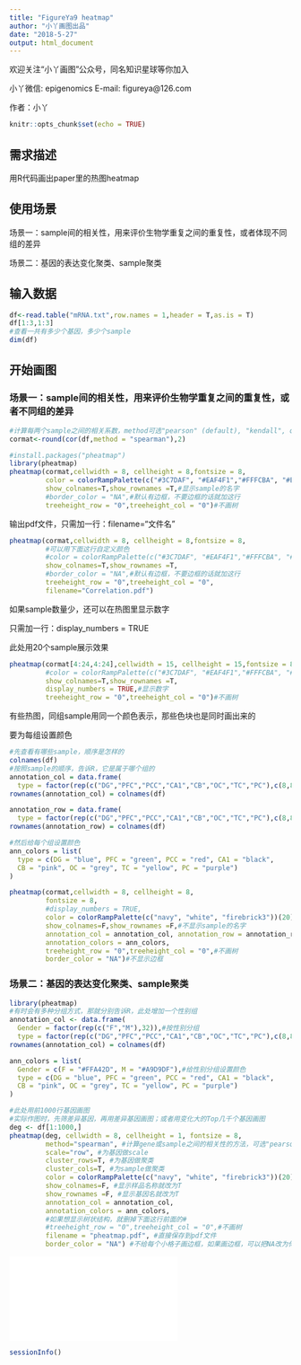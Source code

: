 ```yaml
---
title: "FigureYa9 heatmap"
author: "小丫画图出品"
date: "2018-5-27"
output: html_document
---
```

欢迎关注“小丫画图”公众号，同名知识星球等你加入

小丫微信: epigenomics  E-mail: figureya@126.com

作者：小丫

```r
knitr::opts_chunk$set(echo = TRUE)
```

## 需求描述
用R代码画出paper里的热图heatmap

## 使用场景
场景一：sample间的相关性，用来评价生物学重复之间的重复性，或者体现不同组的差异

场景二：基因的表达变化聚类、sample聚类

## 输入数据
```r
df<-read.table("mRNA.txt",row.names = 1,header = T,as.is = T)
df[1:3,1:3]
#查看一共有多少个基因，多少个sample
dim(df)
```

## 开始画图
### 场景一：sample间的相关性，用来评价生物学重复之间的重复性，或者不同组的差异
```r
#计算每两个sample之间的相关系数，method可选"pearson" (default), "kendall", or "spearman"
cormat<-round(cor(df,method = "spearman"),2)

#install.packages("pheatmap")
library(pheatmap)
pheatmap(cormat,cellwidth = 8, cellheight = 8,fontsize = 8,
         color = colorRampPalette(c("#3C7DAF", "#EAF4F1","#FFFCBA", "#E83140"))(20),
         show_colnames=T,show_rownames =T,#显示sample的名字
         #border_color = "NA",#默认有边框，不要边框的话就加这行
         treeheight_row = "0",treeheight_col = "0")#不画树
```

输出pdf文件，只需加一行：filename="文件名"

```r
pheatmap(cormat,cellwidth = 8, cellheight = 8,fontsize = 8,
         #可以用下面这行自定义颜色
         #color = colorRampPalette(c("#3C7DAF", "#EAF4F1","#FFFCBA", "#E83140"))(20),
         show_colnames=T,show_rownames =T,
         #border_color = "NA",#默认有边框，不要边框的话就加这行
         treeheight_row = "0",treeheight_col = "0",
         filename="Correlation.pdf")
```

如果sample数量少，还可以在热图里显示数字

只需加一行：display_numbers = TRUE

此处用20个sample展示效果
```r
pheatmap(cormat[4:24,4:24],cellwidth = 15, cellheight = 15,fontsize = 8,
         #color = colorRampPalette(c("#3C7DAF", "#EAF4F1","#FFFCBA", "#E83140"))(20),
         show_colnames=T,show_rownames =T,
         display_numbers = TRUE,#显示数字
         treeheight_row = "0",treeheight_col = "0")#不画树
```

有些热图，同组sample用同一个颜色表示，那些色块也是同时画出来的

要为每组设置颜色

```r
#先查看有哪些sample，顺序是怎样的
colnames(df)
#按照sample的顺序，告诉R，它是属于哪个组的
annotation_col = data.frame(
  type = factor(rep(c("DG","PFC","PCC","CA1","CB","OC","TC","PC"),c(8,8,8,8,8,8,8,8))))
rownames(annotation_col) = colnames(df)

annotation_row = data.frame(
  type = factor(rep(c("DG","PFC","PCC","CA1","CB","OC","TC","PC"),c(8,8,8,8,8,8,8,8))))
rownames(annotation_row) = colnames(df)

#然后给每个组设置颜色
ann_colors = list(
  type = c(DG = "blue", PFC = "green", PCC = "red", CA1 = "black",
  CB = "pink", OC = "grey", TC = "yellow", PC = "purple")
)

pheatmap(cormat,cellwidth = 8, cellheight = 8,
         fontsize = 8,
         #display_numbers = TRUE,
         color = colorRampPalette(c("navy", "white", "firebrick3"))(20),
         show_colnames=F,show_rownames =F,#不显示sample的名字
         annotation_col = annotation_col, annotation_row = annotation_row,
         annotation_colors = ann_colors,
         treeheight_row = "0",treeheight_col = "0",#不画树
         border_color = "NA")#不显示边框
```

### 场景二：基因的表达变化聚类、sample聚类
```r
library(pheatmap)
#有时会有多种分组方式，那就分别告诉R，此处增加一个性别组
annotation_col <- data.frame(
  Gender = factor(rep(c("F","M"),32)),#按性别分组
  type = factor(rep(c("DG","PFC","PCC","CA1","CB","OC","TC","PC"),c(8,8,8,8,8,8,8,8))))
rownames(annotation_col) = colnames(df)

ann_colors = list(
  Gender = c(F = "#FFA42D", M = "#A9D9DF"),#给性别分组设置颜色
  type = c(DG = "blue", PFC = "green", PCC = "red", CA1 = "black",
  CB = "pink", OC = "grey", TC = "yellow", PC = "purple")
)

#此处用前1000行基因画图
#实际作图时，先筛差异基因，再用差异基因画图；或者用变化大的Top几千个基因画图
deg <- df[1:1000,]
pheatmap(deg, cellwidth = 8, cellheight = 1, fontsize = 8,
         method="spearman", #计算gene或sample之间的相关性的方法，可选"pearson" (default), "kendall", or "spearman"
         scale="row", #为基因做scale
         cluster_rows=T, #为基因做聚类
         cluster_cols=T, #为sample做聚类
         color = colorRampPalette(c("navy", "white", "firebrick3"))(20), #自定义颜色
         show_colnames=F, #显示样品名称就改为T
         show_rownames =F, #显示基因名就改为T
         annotation_col = annotation_col,
         annotation_colors = ann_colors,
         #如果想显示树状结构，就删掉下面这行前面的#
         #treeheight_row = "0",treeheight_col = "0",#不画树
         filename = "pheatmap.pdf", #直接保存到pdf文件
         border_color = "NA") #不给每个小格子画边框，如果画边框，可以把NA改为你想要的颜色
```

![](pheatmap.pdf)

```r
sessionInfo()
```